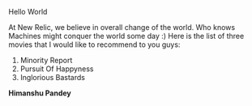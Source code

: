 Hello World

At New Relic, we believe in overall change of the world. Who knows Machines might conquer the world some day :)
Here is the list of three movies that I would like to recommend to you guys:

1. Minority Report
2. Pursuit Of Happyness
3. Inglorious Bastards

**Himanshu Pandey**
